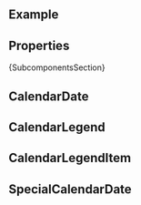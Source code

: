 
<Meta of={ComponentStories} />

<DocsHeader of={ComponentStories} since="0.13.0" />

<br />

## Example

<Canvas of={ComponentStories.Default} />

## Properties

<ControlsWithNote of={ComponentStories.Default} />

<Markdown>{SubcomponentsSection}</Markdown>

## CalendarDate

<Description of={CalendarDate} />
<ArgTypesWithNote metaOf={ComponentStories} hideHTMLPropsNote exclude={excludePropsForAbstract} of={CalendarDate} />

## CalendarLegend

<Description of={CalendarLegend} />
<ArgTypesWithNote metaOf={ComponentStories} hideHTMLPropsNote exclude={excludePropsForAbstract} of={CalendarLegend} />

<Canvas of={ComponentStories.CalendarLegendStory} />

## CalendarLegendItem

<Description of={CalendarLegendItem} />
<ArgTypesWithNote metaOf={ComponentStories} hideHTMLPropsNote exclude={excludePropsForAbstract} of={CalendarLegendItem} />

## SpecialCalendarDate

<Description of={SpecialCalendarDate} />
<ArgTypesWithNote metaOf={ComponentStories} hideHTMLPropsNote exclude={excludePropsForAbstract} of={SpecialCalendarDate} />

<Canvas of={ComponentStories.SpecialDate} />

<Footer />
